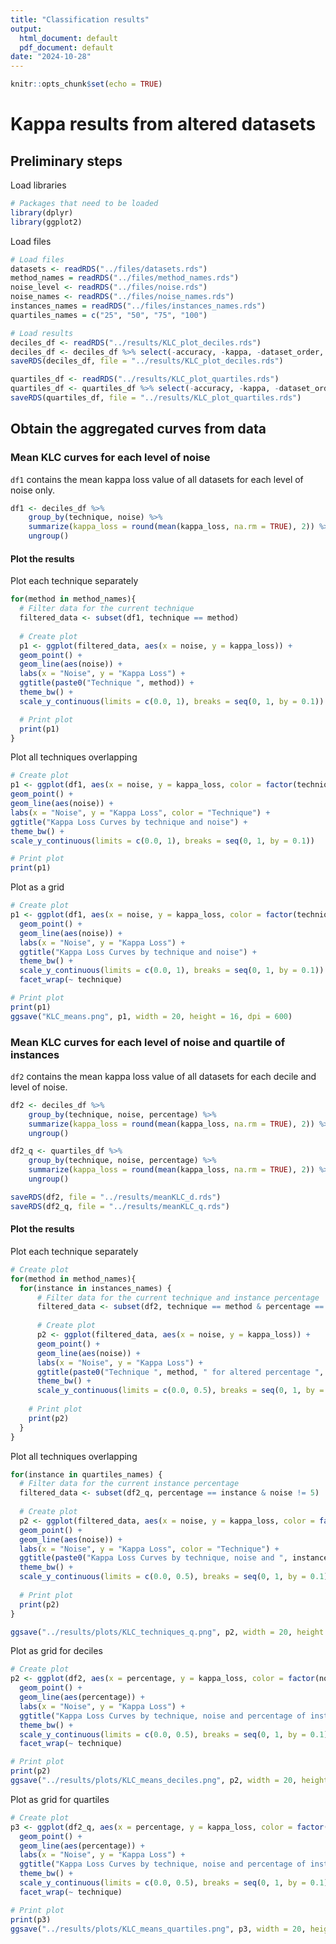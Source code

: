 ```yaml
---
title: "Classification results"
output:
  html_document: default
  pdf_document: default
date: "2024-10-28"
---
```


```r
knitr::opts_chunk$set(echo = TRUE)
```

# Kappa results from altered datasets

## Preliminary steps

Load libraries

```r
# Packages that need to be loaded
library(dplyr)
library(ggplot2)
```

Load files

```r
# Load files
datasets <- readRDS("../files/datasets.rds")
method_names = readRDS("../files/method_names.rds")
noise_level <- readRDS("../files/noise.rds")
noise_names <- readRDS("../files/noise_names.rds")
instances_names = readRDS("../files/instances_names.rds")
quartiles_names = c("25", "50", "75", "100")

# Load results
deciles_df <- readRDS("../results/KLC_plot_deciles.rds")
deciles_df <- deciles_df %>% select(-accuracy, -kappa, -dataset_order, -method_order)
saveRDS(deciles_df, file = "../results/KLC_plot_deciles.rds")

quartiles_df <- readRDS("../results/KLC_plot_quartiles.rds")
quartiles_df <- quartiles_df %>% select(-accuracy, -kappa, -dataset_order, -method_order)
saveRDS(quartiles_df, file = "../results/KLC_plot_quartiles.rds")
```

## Obtain the aggregated curves from data

### Mean KLC curves for each level of noise

`df1` contains the mean kappa loss value of all datasets for each level of noise only.

```r
df1 <- deciles_df %>%
    group_by(technique, noise) %>%
    summarize(kappa_loss = round(mean(kappa_loss, na.rm = TRUE), 2)) %>%
    ungroup()
```

#### Plot the results

Plot each technique separately

```r
for(method in method_names){
  # Filter data for the current technique
  filtered_data <- subset(df1, technique == method)
  
  # Create plot
  p1 <- ggplot(filtered_data, aes(x = noise, y = kappa_loss)) +
  geom_point() +
  geom_line(aes(noise)) +
  labs(x = "Noise", y = "Kappa Loss") +
  ggtitle(paste0("Technique ", method)) +
  theme_bw() +
  scale_y_continuous(limits = c(0.0, 1), breaks = seq(0, 1, by = 0.1))

  # Print plot
  print(p1)
}
```

Plot all techniques overlapping

```r
# Create plot
p1 <- ggplot(df1, aes(x = noise, y = kappa_loss, color = factor(technique))) +
geom_point() +
geom_line(aes(noise)) +
labs(x = "Noise", y = "Kappa Loss", color = "Technique") +
ggtitle("Kappa Loss Curves by technique and noise") +
theme_bw() +
scale_y_continuous(limits = c(0.0, 1), breaks = seq(0, 1, by = 0.1))

# Print plot
print(p1)
```

Plot as a grid

```r
# Create plot
p1 <- ggplot(df1, aes(x = noise, y = kappa_loss, color = factor(technique))) +
  geom_point() +
  geom_line(aes(noise)) +
  labs(x = "Noise", y = "Kappa Loss") +
  ggtitle("Kappa Loss Curves by technique and noise") +
  theme_bw() +
  scale_y_continuous(limits = c(0.0, 1), breaks = seq(0, 1, by = 0.1)) +
  facet_wrap(~ technique)

# Print plot
print(p1)
ggsave("KLC_means.png", p1, width = 20, height = 16, dpi = 600)
```

### Mean KLC curves for each level of noise and quartile of instances

`df2` contains the mean kappa loss value of all datasets for each decile and level of noise.

```r
df2 <- deciles_df %>%
    group_by(technique, noise, percentage) %>%
    summarize(kappa_loss = round(mean(kappa_loss, na.rm = TRUE), 2)) %>%
    ungroup()

df2_q <- quartiles_df %>%
    group_by(technique, noise, percentage) %>%
    summarize(kappa_loss = round(mean(kappa_loss, na.rm = TRUE), 2)) %>%
    ungroup()

saveRDS(df2, file = "../results/meanKLC_d.rds")
saveRDS(df2_q, file = "../results/meanKLC_q.rds")
```

#### Plot the results

Plot each technique separately

```r
# Create plot
for(method in method_names){
  for(instance in instances_names) {
      # Filter data for the current technique and instance percentage
      filtered_data <- subset(df2, technique == method & percentage == instance)
      
      # Create plot
      p2 <- ggplot(filtered_data, aes(x = noise, y = kappa_loss)) +
      geom_point() +
      geom_line(aes(noise)) +
      labs(x = "Noise", y = "Kappa Loss") +
      ggtitle(paste0("Technique ", method, " for altered percentage ", instance)) +
      theme_bw() +
      scale_y_continuous(limits = c(0.0, 0.5), breaks = seq(0, 1, by = 0.1))
  
    # Print plot
    print(p2)
  }
}
```

Plot all techniques overlapping

```r
for(instance in quartiles_names) {
  # Filter data for the current instance percentage
  filtered_data <- subset(df2_q, percentage == instance & noise != 5)
  
  # Create plot
  p2 <- ggplot(filtered_data, aes(x = noise, y = kappa_loss, color = factor(technique))) +
  geom_point() +
  geom_line(aes(noise)) +
  labs(x = "Noise", y = "Kappa Loss", color = "Technique") +
  ggtitle(paste0("Kappa Loss Curves by technique, noise and ", instance, " % of instances altered")) +
  theme_bw() +
  scale_y_continuous(limits = c(0.0, 0.5), breaks = seq(0, 1, by = 0.1))
  
  # Print plot
  print(p2)
}

ggsave("../results/plots/KLC_techniques_q.png", p2, width = 20, height = 16, dpi = 600)
```

Plot as grid for deciles

```r
# Create plot
p2 <- ggplot(df2, aes(x = percentage, y = kappa_loss, color = factor(noise))) +
  geom_point() +
  geom_line(aes(percentage)) +
  labs(x = "Noise", y = "Kappa Loss") +
  ggtitle("Kappa Loss Curves by technique, noise and percentage of instances altered") +
  theme_bw() +
  scale_y_continuous(limits = c(0.0, 0.5), breaks = seq(0, 1, by = 0.1)) +
  facet_wrap(~ technique)

# Print plot
print(p2)
ggsave("../results/plots/KLC_means_deciles.png", p2, width = 20, height = 16, dpi = 600)

```

Plot as grid for quartiles

```r
# Create plot
p3 <- ggplot(df2_q, aes(x = percentage, y = kappa_loss, color = factor(noise))) +
  geom_point() +
  geom_line(aes(percentage)) +
  labs(x = "Noise", y = "Kappa Loss") +
  ggtitle("Kappa Loss Curves by technique, noise and percentage of instances altered") +
  theme_bw() +
  scale_y_continuous(limits = c(0.0, 0.5), breaks = seq(0, 1, by = 0.1)) +
  facet_wrap(~ technique)

# Print plot
print(p3)
ggsave("../results/plots/KLC_means_quartiles.png", p3, width = 20, height = 16, dpi = 600)
```
